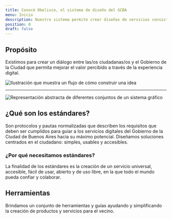 ```yaml
---
title: Conocé Obelisco, el sistema de diseño del GCBA
menu: Inicio
description: Nuestro sistema permite crear diseños de servicios consistentes para mejorar la experiencia de los vecinos. Ofrecemos componentes y herramientas para ayudar a los equipos a trabajar de manera eficaz.
position: 0
draft: false
---
```


<div className="row">
  <div className="col-7">
    <h2 className="mt-0">Propósito</h2>
    <p>
      Existimos para crear un diálogo entre las/os ciudadanas/os y el Gobierno de la Ciudad que permita mejorar el valor
      percibido a través de la experiencia digital.
    </p>
  </div>
  <div className="col-5">
    <img src="/proposito.svg" alt="Ilustración que muestra un flujo de cómo construir una idea" />
  </div>
</div>

---

<div className="row card-row">
  <div className="col-6">
    <Card
      icon={{ name: "bx-atom", color: "#7A58B1" }}
      title="Creamos experiencias"
      description="Proceso de trabajo que llevamos a adelante en Gobierno de la ciudad para construir experiencias."
      linkText="Ver fundamentos"
      linkUrl="/creamos_experiencias/como_trabajamos"
    />
  </div>
  <div className="col-6">
    <Card
      icon={{ name: "bxs-component", color: "#F3C237" }}
      title="Componentes"
      description="Este sistema de diseño proporciona componentes accesibles para el diseño y desarrollo de productos digitales."
      linkText="Ver componentes"
      linkUrl="/componentes/web"
    />
  </div>
  <div className="col-6">
    <Card
      icon={{ name: "bx-palette", color: "#00BDA7" }}
      title="Guía de estilos"
      description="Los estilos reflejan quienes somos y lo que queremos que los ciudadanos sientan cuando usen cualquiera de nuestros productos."
      linkText="Ver guía de estilos"
      linkUrl="/guías_de_estilos/detalles_formales"
    />
  </div>
  <div className="col-6">
    <Card
      icon={{ name: "bx-book-open", color: "#FF6940" }}
      title="Contenidos"
      description="Son los lineamientos a tener en cuenta para escribir contenidos en los productos digitales del Gobierno de la Ciudad."
      linkText="Ver contenidos"
      linkUrl="/contenido/comunicar-con-claridad"
    />
  </div>
</div>

![Representación abstracta de diferentes conjuntos de un sistema gráfico](/estandares.svg)

## ¿Qué son los estándares?

Son protocolos y pautas normalizadas que describen los requisitos que deben ser cumplidos para guiar a los servicios digitales del Gobierno de la Ciudad de Buenos Aires hacia su máximo potencial. Diseñamos soluciones centrados en el ciudadano: simples, usables y accesibles.

### ¿Por qué necesitamos estándares?

La finalidad de los estándares es la creación de un servicio universal, accesible, fácil de usar, abierto y de uso libre, en la que todo el mundo pueda confiar y colaborar.

## Herramientas

Brindamos un conjunto de herramientas y guías ayudando y simplificando la creación de productos y servicios para el vecino.

<div className="row card-row">
  <div className="col-6">
    <Card
      icon={{ name: "bx-vector", color: "#009AFD" }}
      title="UI kit"
      description="Creá prototipos con nuestra librería de componentes en Adobe XD."
      linkText="Ver UI kit"
      linkUrl="/herramientas_y_recursos/ui_kit/"
    />
  </div>
  <div className="col-6">
    <Card
      icon={{ name: "bx-code-alt", color: "#009AFD" }}
      title="Implementación y desarrollo"
      description="Utilizá nuestras implementaciones de código abierto."
      linkText="Ver implementación"
      linkUrl="/herramientas_y_recursos/implementacion/"
    />
  </div>
</div>

